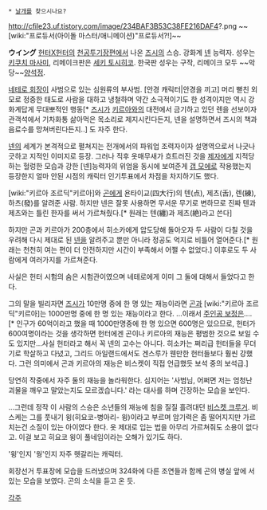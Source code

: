  * [[날개]]를 찾으시나요?

http://cfile23.uf.tistory.com/image/234BAF3B53C38FE216DAF4?.png
~~[wiki:"프로듀서(아이돌 마스터/애니메이션)"프로듀서?!]~~

'''ウイング'''
[[헌터X헌터]]의 [[천공투기장]]편에서 나온 [[즈시]]의 스승. 강화계 [[넨]] 능력자. 성우는 [[키쿠치 마사미]], 리메이크판은 [[세키 토시히코]]. 한국판 성우는 구작, 리메이크 모두 ~~악당~~[[양석정]].

[[네테로 회장]]이 사범으로 있는 심원류의 부사범.  [안경 캐릭터|안경을 끼고] 머리 뻗친 외모로 정중한 태도로 사람을 대하고 냉철하며 약간 소극적이기도 한 성격이지만 역시 강화계답게 무대뽀적인 행동[* [[즈시]]가 [[키르아]]와의 대전에서 금기하고 있던 렌을 선보이자 관객석에서 기차화통 삶아먹은 목소리로 제지시킨다든지, 넨을 설명하면서 즈시의 책과 음료수를 망쳐버린다든지..]  도 자주 한다.  

[[넨]]의 세계가 본격적으로 펼쳐지는 전개에서의 파워업 조력자이자 설명역으로서 나긋나긋하고 지적인 이미지로 등장.  그러나 직후 옷매무새가 흐트러진 것을 [[즈시|제자]]에게 지적당하는 헐렁한 모습과 강한 [넨]능력자의 위엄을 동시에 보여준게 [[갭 모에]]로 작용했는지 등장한지 얼마 안된 시점의 캐릭터 인기투표에서 차점을 차지하기도 했다.    

[wiki:"키르아 조르딕"키르아]와 [[곤]]에게 욘타이교(四大行)의 텐(点), 제츠(舌), 렌(練), 하츠(發)를 알려준 사람. 하지만 넨은 잘못 사용하면 무서운 무기로 변하므로 진짜 텐과 제츠와는 틀린 한자를 써서 가르쳐줬다.[* 원래는 텐(纏)과 제츠(絶)라고 쓴다]
 
하지만 곤과 키르아가 200층에서 히소카에게 압도당해 돌아오자 두 사람이 다칠 것을 우려해 다시 제대로 된 [[넨]]을 알려주고 뿐만 아니라 정공도 억지로 비틀어 열어준다.[* 원래는 천천히 여는 편이 더 안전하지만 시간이 부족해서 어쩔 수 없었다.] 이후로도 두 사람에게 여러가지를 가르쳐준다.
 
사실은 헌터 시험의 숨은 시험관이였으며 네테로에게 이미 그 둘에 대해서 들었다고 한다.

그의 말을 빌리자면 [[즈시]]가 10만명 중에 한 명 있는 재능이라면 [[곤]]과 [wiki:"키르아 조르딕"키르아]는 1000만명 중에 한 명 있는 재능이라고 한다. 
...이래서 [[주인공 보정]]은.... [* 인구가 60억이라고 했을 때 1000만명중에 한 명 있으면 600명은 있으므로, 헌터가 600여명이라는 것을 생각하면 헌터에겐 곤이나 키르아의 재능은 평범한 것으로 보일 수도 있지만...사실 헌터라고 해서 꼭 넨의 고수는 아니다. 히소카는 쩌리급 헌터들을 무더기로 학살하고 다녔고, 그리드 아일랜드에서도 겐스루가 웬만한 헌터들보다 훨씬 강했다. 그런 의미에서 곤과 키르아의 재능은 비스켓이 직접 언급했듯 보석 중의 보석급.]

당연히 작중에서 자주 둘의 재능을 놀라워한다. 심지어는 '사범님, 어쩌면 저는 엄청난 괴물을 깨우고 말았는지도 모르겠습니다.' 라는 대사를 하며 긴장하는 모습을 보인다.

...그런데 정작 이 사람의 스승은 소년들의 재능에 침을 질질 흘려대던 [[비스켓 크루거]]. 비스케는 그를 풋내기 윙(히요코-병아리- 윙)이라고 부르며 암기력은 좀 떨어지지만 가르치는건 소질이 있는 아이였다 한다. 옷 제대로 입는 법을 아무리 가르쳐줘도 소용이 없다고.   이걸 보고 히요코 윙이 풀네임이라는 오해가 있기도 하다.

'윙'인지 '웡'인지 자주 헷갈리는 캐릭터. 

회장선거 투표장에 모습을 드러냈으며 324화에 다른 조연들과 함께 곤의 병실 앞에 서 있는 모습을 보였다. 곤의 소식을 듣고 온 듯. 

[[각주]]
